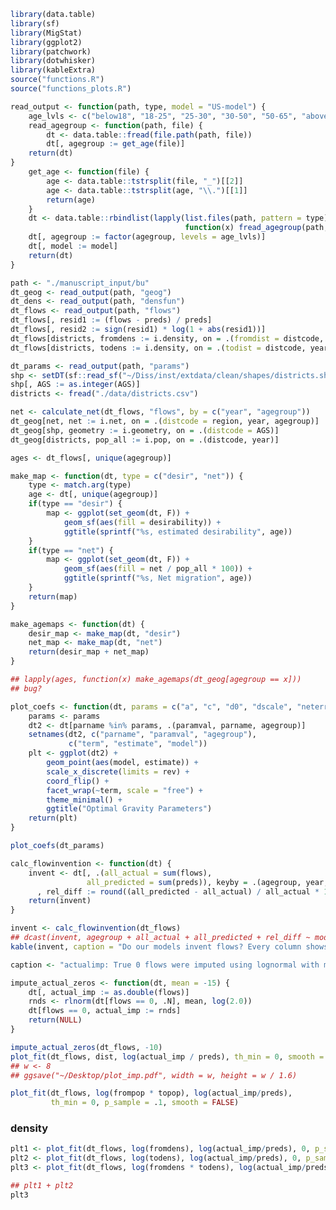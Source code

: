 ```r

library(data.table)
library(sf)
library(MigStat)
library(ggplot2)
library(patchwork)
library(dotwhisker)
library(kableExtra)
source("functions.R")
source("functions_plots.R")

```

```r

read_output <- function(path, type, model = "US-model") {
    age_lvls <- c("below18", "18-25", "25-30", "30-50", "50-65", "above65")
    read_agegroup <- function(path, file) {
        dt <- data.table::fread(file.path(path, file))
        dt[, agegroup := get_age(file)]
    return(dt)
}
    get_age <- function(file) {
        age <- data.table::tstrsplit(file, "_")[[2]]
        age <- data.table::tstrsplit(age, "\\.")[[1]]
        return(age)
    }
    dt <- data.table::rbindlist(lapply(list.files(path, pattern = type),
                                       function(x) fread_agegroup(path, x)))
    dt[, agegroup := factor(agegroup, levels = age_lvls)]
    dt[, model := model]
    return(dt)
}

path <- "./manuscript_input/bu"
dt_geog <- read_output(path, "geog")
dt_dens <- read_output(path, "densfun")
dt_flows <- read_output(path, "flows")
dt_flows[, resid1 := (flows - preds) / preds]
dt_flows[, resid2 := sign(resid1) * log(1 + abs(resid1))]
dt_flows[districts, fromdens := i.density, on = .(fromdist = distcode, year)]
dt_flows[districts, todens := i.density, on = .(todist = distcode, year)]

dt_params <- read_output(path, "params")
shp <- setDT(sf::read_sf("~/Diss/inst/extdata/clean/shapes/districts.shp"))
shp[, AGS := as.integer(AGS)]
districts <- fread("./data/districts.csv")

net <- calculate_net(dt_flows, "flows", by = c("year", "agegroup"))
dt_geog[net, net := i.net, on = .(distcode = region, year, agegroup)]
dt_geog[shp, geometry := i.geometry, on = .(distcode = AGS)]
dt_geog[districts, pop_all := i.pop, on = .(distcode, year)]

ages <- dt_flows[, unique(agegroup)]

```

```r

make_map <- function(dt, type = c("desir", "net")) {
    type <- match.arg(type)
    age <- dt[, unique(agegroup)]
    if(type == "desir") {
        map <- ggplot(set_geom(dt, F)) +
            geom_sf(aes(fill = desirability)) +
            ggtitle(sprintf("%s, estimated desirability", age))
    }
    if(type == "net") {
        map <- ggplot(set_geom(dt, F)) +
            geom_sf(aes(fill = net / pop_all * 100)) +
            ggtitle(sprintf("%s, Net migration", age))
    }
    return(map)
}

make_agemaps <- function(dt) {
    desir_map <- make_map(dt, "desir")
    net_map <- make_map(dt, "net")
    return(desir_map + net_map)
}

## lapply(ages, function(x) make_agemaps(dt_geog[agegroup == x]))
## bug?

```

```r

plot_coefs <- function(dt, params = c("a", "c", "d0", "dscale", "neterr", "ktopop")) {
    params <- params
    dt2 <- dt[parname %in% params, .(paramval, parname, agegroup)]
    setnames(dt2, c("parname", "paramval", "agegroup"),
             c("term", "estimate", "model"))
    plt <- ggplot(dt2) +
        geom_point(aes(model, estimate)) +
        scale_x_discrete(limits = rev) +
        coord_flip() +
        facet_wrap(~term, scale = "free") +
        theme_minimal() +
        ggtitle("Optimal Gravity Parameters")
    return(plt)
}

plot_coefs(dt_params)

```

```r

calc_flowinvention <- function(dt) {
    invent <- dt[, .(all_actual = sum(flows),
                 all_predicted = sum(preds)), keyby = .(agegroup, year, model)][
      , rel_diff := round((all_predicted - all_actual) / all_actual * 100, 2)][]
    return(invent)
}

invent <- calc_flowinvention(dt_flows)
## dcast(invent, agegroup + all_actual + all_predicted + rel_diff ~ model, value.var = "all_predicted")
kable(invent, caption = "Do our models invent flows? Every column shows total flows: Observed and from two models")

```

```r
caption <- "actualimp: True 0 flows were imputed using lognormal with mean = -15"

impute_actual_zeros <- function(dt, mean = -15) {
    dt[, actual_imp := as.double(flows)]
    rnds <- rlnorm(dt[flows == 0, .N], mean, log(2.0))
    dt[flows == 0, actual_imp := rnds]
    return(NULL)
}

impute_actual_zeros(dt_flows, -10)
plot_fit(dt_flows, dist, log(actual_imp / preds), th_min = 0, smooth = FALSE, p_sample = .1)
## w <- 8
## ggsave("~/Desktop/plot_imp.pdf", width = w, height = w / 1.6)

```

```r

plot_fit(dt_flows, log(frompop * topop), log(actual_imp/preds),
         th_min = 0, p_sample = .1, smooth = FALSE)

```

### density
```r

plt1 <- plot_fit(dt_flows, log(fromdens), log(actual_imp/preds), 0, p_sample = 1, smooth = FALSE)
plt2 <- plot_fit(dt_flows, log(todens), log(actual_imp/preds), 0, p_sample = 1, smooth = FALSE)
plt3 <- plot_fit(dt_flows, log(fromdens * todens), log(actual_imp/preds), 0, p_sample = .1, smooth = FALSE)

## plt1 + plt2
plt3

```

